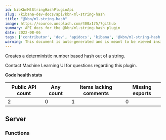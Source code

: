 ```yaml
---
id: kibKbnMlStringHashPluginApi
slug: /kibana-dev-docs/api/kbn-ml-string-hash
title: "@kbn/ml-string-hash"
image: https://source.unsplash.com/400x175/?github
summary: API docs for the @kbn/ml-string-hash plugin
date: 2022-08-06
tags: ['contributor', 'dev', 'apidocs', 'kibana', '@kbn/ml-string-hash']
warning: This document is auto-generated and is meant to be viewed inside our experimental, new docs system. Reach out in #docs-engineering for more info.
---
```


Creates a deterministic number based hash out of a string.

Contact Machine Learning UI for questions regarding this plugin.

**Code health stats**

| Public API count  | Any count | Items lacking comments | Missing exports |
|-------------------|-----------|------------------------|-----------------|
| 2 | 0 | 1 | 0 |

## Server

### Functions
<DocDefinitionList data={kbnMlStringHashObj.server.functions}/>

